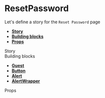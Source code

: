 
<Meta title="Pages|ResetPassword" component={ResetPassword}/>


# ResetPassword
Let's define a story for the `Reset Password` page
- **[Story](#story)**
- **[Building blocks](#modules)**
- **[Props](#props)**


<div id="story">Story</div>

<Preview>
  <Story name="ResetPassword page">
    <Guest>
      <ResetPassword {...getResetPasswordProps()} />
    </Guest>
  </Story>
</Preview>

<div id="modules">Building blocks</div>

- **[Guest](#)**
- **[Button](#)**
- **[Alert](#)**
- **[AlertWrapper](#)**


<div id="props">Props</div>

<Props of={ResetPassword} />